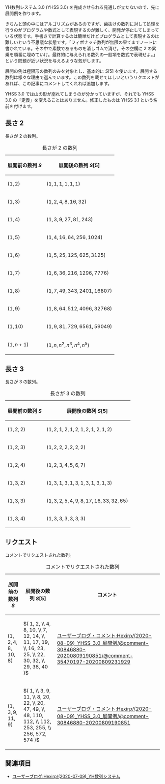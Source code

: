 YH数列システム 3.0 (YHSS 3.0) を完成させられる見通しが立たないので、先に展開例を作ります。

きちんと頭の中にはアルゴリズムがあるのですが、歯抜けの数列に対して処理を行うのがプログラムや数式として表現するのが難しく、開発が停止してしまっている状態です。手書きで計算するのは簡単だけどプログラムとして表現するのは難しいという不思議な状態です。「フィボナッチ数列が無限の果てまでノートに書かれている。その中で素数であるものを消しゴムで消せ。その空欄に 2 の累乗を順番に埋めていけ。最終的に与えられる数列の一般項を数式で表現せよ。」という問題が近い状況を与えるような気がします。

展開の例は極限形の数列のみを対象とし、基本的に \( S [ 5 ] \) を使います。展開する数列は様々な理由で選んでいます。この数列を載せてほしいというリクエストがあれば、この記事にコメントしてくれれば追加します。

YHSS 3.0 では山の形が崩れてしまうのが分かっていますが、それでも YHSS 3.0 の「定義」を変えることはありません。修正したものは YHSS 3.1 という名前を付けます。

== 長さ 2 ==

長さが \( 2 \) の数列。

{| class="wikitable"
|+ 長さが \( 2 \) の数列
|-
! 展開前の数列 \( S \)
! 展開後の数列 \( S [ 5 ] \)
|-
| \( ( 1, 2 ) \)
| \( ( 1, 1, 1, 1, 1, 1 ) \)
|-
| \( ( 1, 3 ) \)
| \( ( 1, 2, 4, 8, 16, 32 ) \)
|-
| \( ( 1, 4 ) \)
| \( ( 1, 3, 9, 27, 81, 243 ) \)
|-
| \( ( 1, 5 ) \)
| \( ( 1, 4, 16, 64, 256, 1024 ) \)
|-
| \( ( 1, 6 ) \)
| \( ( 1, 5, 25, 125, 625, 3125 ) \)
|-
| \( ( 1, 7 ) \)
| \( ( 1, 6, 36, 216, 1296, 7776 ) \)
|-
| \( ( 1, 8 ) \)
| \( ( 1, 7, 49, 343, 2401, 16807 ) \)
|-
| \( ( 1, 9 ) \)
| \( ( 1, 8, 64, 512, 4096, 32768 ) \)
|-
| \( ( 1, 10 ) \)
| \( ( 1, 9, 81, 729, 6561, 59049 ) \)
|-
| \( ( 1, n + 1 ) \)
| \( ( 1, n, n ^ 2, n ^ 3, n ^ 4, n ^ 5 ) \)
|}

== 長さ 3 ==

長さが \( 3 \) の数列。

{| class="wikitable"
|+ 長さが \( 3 \) の数列
|-
! 展開前の数列 \( S \)
! 展開後の数列 \( S [ 5 ] \)
|-
| \( ( 1, 2, 2 ) \)
| \( ( 1, 2, 1, 2, 1, 2, 1, 2, 1, 2, 1, 2 ) \)
|-
| \( ( 1, 2, 3 ) \)
| \( ( 1, 2, 2, 2, 2, 2, 2 ) \)
|-
| \( ( 1, 2, 4 ) \)
| \( ( 1, 2, 3, 4, 5, 6, 7 ) \)
|-
| \( ( 1, 3, 2 ) \)
| \( ( 1, 3, 1, 3, 1, 3, 1, 3, 1, 3, 1, 3 ) \)
|-
| \( ( 1, 3, 3 ) \)
| \( ( 1, 3, 2, 5, 4, 9, 8, 17, 16, 33, 32, 65 ) \)
|-
| \( ( 1, 3, 4 ) \)
| \( ( 1, 3, 3, 3, 3, 3, 3 ) \)
|}

== リクエスト ==

コメントでリクエストされた数列。

{| class="wikitable"
|+ コメントでリクエストされた数列
|-
! 展開前の数列 \( S \)
! 展開後の数列 \( S [ 5 ] \)
! コメント
|-
| \( ( 1, 2, 4, 8, 10, 8 ) \)
| \( ( 1, 2, \\ 4, 8, 10, \\ 7, 12, 14, \\ 11, 17, 19, \\ 16, 23, 25, \\ 22, 30, 32, \\ 29, 38, 40 ) \)
| [[ユーザーブログ・コメント:Hexirp/(2020-08-09)_YHSS_3.0_展開例/@comment-30846880-20200809190851/@comment-35470197-20200809231929]]
|-
| \( ( 1, 3, 9, 11, 9 ) \)
| \( ( 1, \\ 3, 9, 11, \\ 8, 20, 22, \\ 20, 47, 49, \\ 48, 110, 112, \\ 112, 253, 255, \\ 256, 572, 574 ) \)
| [[ユーザーブログ・コメント:Hexirp/(2020-08-09)_YHSS_3.0_展開例/@comment-30846880-20200809190851]]
|}

== 関連項目 ==

* [[ユーザーブログ:Hexirp/(2020-07-09)_YH数列システム]]
